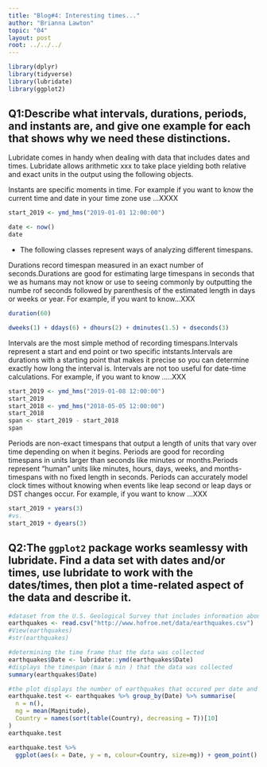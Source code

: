 ```yaml
---
title: "Blog#4: Interesting times..."
author: "Brianna Lawton"
topic: "04"
layout: post
root: ../../../
---
```

```r
library(dplyr)
library(tidyverse)
library(lubridate)
library(ggplot2)

```

## Q1:Describe what intervals, durations, periods, and instants are, and give one example for each that shows why we need these distinctions.

Lubridate comes in handy when dealing with data that includes dates and times. Lubridate allows arithmetic xxx to take place yielding both relative and exact units in the output using the following objects. 

Instants are specific moments in time. For example if you want to know the current time and date in your time zone use ...XXXX
```r
start_2019 <- ymd_hms("2019-01-01 12:00:00")

date <- now()
date

```
* The following classes represent ways of analyzing different timespans.

Durations record timespan measured in an exact number of seconds.Durations are good for estimating large timespans in seconds that we as humans may not know or use to seeing commonly by outputting the numbe rof seconds followed by parenthesis of the estimated length in days or weeks or year.
For example, if you want to know...XXX
```r
duration(60)

dweeks(1) + ddays(6) + dhours(2) + dminutes(1.5) + dseconds(3)
```

Intervals are the most simple method of recording timespans.Intervals represent a start and end point or two specific intstants.Intervals are durations with a starting point that makes it precise so you can determine exactly how long the interval is. Intervals are not too useful for date-time calculations.
For example, if you want to know .....XXX
```r
start_2019 <- ymd_hms("2019-01-08 12:00:00")
start_2019
start_2018 <- ymd_hms("2018-05-05 12:00:00")
start_2018
span <- start_2019 - start_2018
span
```
Periods are non-exact timespans that output a length of units that vary over time depending on when it begins. Periods are good for recording timespans in units larger than seconds like minutes or months.Periods represent "human" units like minutes, hours, days, weeks, and months-timespans with no fixed length in seconds. Periods can accurately model clock times without knowing when events like leap second or leap days  or DST changes occur.
For example, if you want to know ...XXX

```r
start_2019 + years(3)
#vs.
start_2019 + dyears(3)

```

## Q2:The `ggplot2` package works seamlessy with lubridate. Find a data set with dates and/or times, use lubridate to work with the dates/times, then plot a time-related aspect of the data and describe it.  
```r
#dataset from the U.S. Geological Survey that includes information about worldwide earthquakes
earthquakes <- read.csv("http://www.hofroe.net/data/earthquakes.csv")
#View(earthquakes)
#str(earthquakes)

#determining the time frame that the data was collected
earthquakes$Date <- lubridate::ymd(earthquakes$Date)
#displays the timespan (max & min ) that the data was collected
summary(earthquakes$Date)

#the plot displays the number of earthquakes that occured per date and their average magnitudes and the country or state where most of the earthquakes occured
earthquake.test <- earthquakes %>% group_by(Date) %>% summarise(
  n = n(),
  mg = mean(Magnitude),
  Country = names(sort(table(Country), decreasing = T))[10]
)
earthquake.test

earthquake.test %>% 
  ggplot(aes(x = Date, y = n, colour=Country, size=mg)) + geom_point()
```


